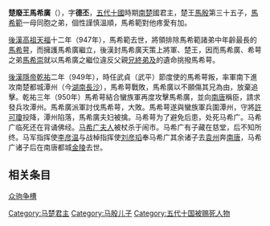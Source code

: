 {{Emperorcn box
|图像=
|名称=楚廢王
|姓名=馬希廣
|庙号=
|谥号=
|陵墓=
|政权=[[马楚|楚]]
|出生日期=？
|逝世日期=951年1月25日
|在位=947年-950年
|年号=[[天福_(后晋)|天福]]：947年四月<br>
[[乾祐_(后汉)|乾祐]]：948年七月-950年十一月
}}
'''楚廢王馬希廣'''（{{bd|？||951年|1月25日|catIdx=m}}），字'''德丕'''，[[五代十國|五代十國]]時期[[马楚|南楚]]國君主，楚王[[馬殷|馬殷]]第三十五子，[[馬希範|馬希範]]一母同胞之弟，個性謹慎溫順，馬希範對他疼愛有加。

[[後漢|後漢]][[劉知遠|高祖]][[天福_(后晋)|天福]]十二年（947年），馬希範去世，將領排除馬希範諸弟中年齡最長的[[馬希萼|馬希萼]]，而擁護馬希廣繼立，後漢封馬希廣天策上將軍、楚王，因而馬希廣、希萼之弟[[馬希崇|馬希崇]]就以馬希廣之繼位違反父親[[兄終弟及|兄終弟及]]的遺命挑撥馬希萼。

[[後漢|後漢]][[汉隐帝|隱帝]][[乾祐_(后汉)|乾祐]]二年（949年），時任武貞（武平）節度使的馬希萼叛，率軍南下進攻南楚都城潭州（今[[湖南省|湖南]][[长沙市|長沙]]），馬希萼戰敗，馬希廣以不願傷其兄為由，放棄追擊。乾祐三年（950年）馬希萼結合蠻族軍再度攻擊馬希廣，並向[[南唐|南唐]]稱臣，請求發兵攻潭州。馬希廣派軍討伐馬希萼，大敗。馬希萼遂與蠻族軍兵圍潭州，守將[[許可瓊|許可瓊]]投降，潭州陷落，馬希廣夫妇被擒。马希萼为了避免后患，处死马希广。马希广临死还在背诵佛经。[[馬希廣夫人|马希广夫人]]被杖杀于闹市。马希广有子藏在慈堂，后不知所终。马军指挥使[[李彦温|李彦温]]与战棹指挥使[[刘彦瑫|刘彦瑫]]奉马希广其余诸子去[[袁州_(古代)|袁州]]奔[[南唐|南唐]]，马希广诸子后在南唐都城[[南京市|金陵]]去世。

== 相关条目 ==
[[众驹争槽|众驹争槽]]

{{中国皇帝|兄楚文昭王[[馬希範|馬希範]]|兄楚恭孝王[[馬希萼|馬希萼]]|[[五代十国君主列表#马楚|馬楚君主]]|947—950}}
{{五代十国君主}}

[[Category:马楚君主|Category:马楚君主]]
[[Category:马殷儿子|Category:马殷儿子]]
[[Category:五代十国被赐死人物|Category:五代十国被赐死人物]]